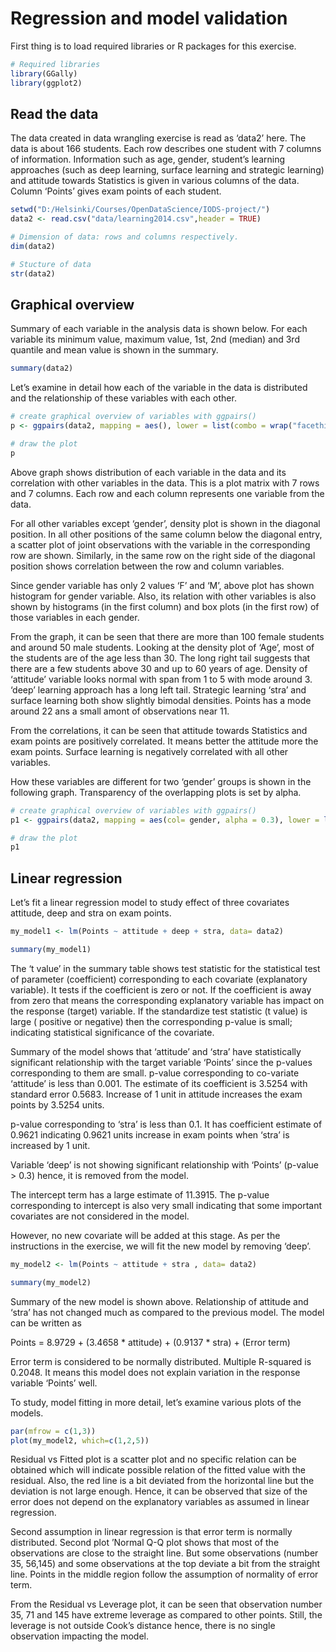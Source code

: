 # Regression and model validation

First thing is to load required libraries or R packages for this exercise.

```r
# Required libraries
library(GGally)
library(ggplot2)
```

## Read the data

The data created in data wrangling exercise is read as 'data2' here.
The data is about 166 students. Each row describes one student with 7 columns of information.
Information such as age, gender, student's learning approaches (such as deep learning, surface learning and strategic learning) and attitude towards Statistics is given in various columns of the data.
Column 'Points' gives exam points of each student.

```r
setwd("D:/Helsinki/Courses/OpenDataScience/IODS-project/")
data2 <- read.csv("data/learning2014.csv",header = TRUE)

# Dimension of data: rows and columns respectively.
dim(data2)

# Stucture of data
str(data2)

```


## Graphical overview

Summary of each variable in the analysis data is shown below. 
For each variable its minimum value, maximum value, 1st, 2nd (median) and 3rd quantile and mean value is shown in the summary. 

```r

summary(data2)

```


Let's examine in detail how each of the variable in the data is distributed and the relationship of these variables with each other.

```r

# create graphical overview of variables with ggpairs()
p <- ggpairs(data2, mapping = aes(), lower = list(combo = wrap("facethist", bins = 20)))

# draw the plot
p


```

Above graph shows distribution of each variable in the data and its correlation with other variables in the data. 
This is a plot matrix with 7 rows and 7 columns. Each row and each column represents one variable from the data.

For all other variables except 'gender', density plot is shown in the diagonal position. 
In all other positions of the same column below the diagonal entry, a scatter plot of joint observations with the variable in the corresponding row are shown.
Similarly, in the same row on the right side of the diagonal position shows correlation between the row and column variables.

Since gender variable has only 2 values 'F' and 'M', above plot has shown histogram for gender variable. 
Also, its relation with other variables is also shown by histograms (in the first column) and box plots (in the first row) of those variables in each gender.

From the graph, it can be seen that there are more than 100 female students and around 50 male students. 
Looking at the density plot of 'Age', most of the students are of the age less than 30. The long right tail suggests that there are a few students above 30 and up to 60 years of age.
Density of 'attitude' variable looks normal with span from 1 to 5 with mode around 3. 'deep' learning approach has a long left tail. 
Strategic learning 'stra' and surface learning both show slightly bimodal densities.  Points has a mode around 22 ans a small amont of observations near 11.

From the correlations, it can be seen that attitude towards Statistics and exam points are positively correlated. It means better the attitude more the exam points.
Surface learning is negatively correlated with all other variables.


How these variables are different for two 'gender' groups is shown in the following graph. 
Transparency of the overlapping plots is set by alpha.



```r

# create graphical overview of variables with ggpairs()
p1 <- ggpairs(data2, mapping = aes(col= gender, alpha = 0.3), lower = list(combo = wrap("facethist", bins = 20)))

# draw the plot
p1


```



## Linear regression

Let's fit a linear regression model to study effect of three covariates attitude, deep and stra on exam points.


```r

my_model1 <- lm(Points ~ attitude + deep + stra, data= data2)

summary(my_model1)

```

The 't value' in the summary table shows test statistic for the statistical test of parameter (coefficient) corresponding to each covariate (explanatory variable). It tests if the coefficient is zero or not. If the coefficient is away from zero that means the corresponding explanatory variable has impact on the response (target) variable. If the standardize test statistic (t value) is large ( positive or negative) then the corresponding p-value is small; indicating statistical significance of the covariate.

Summary of the model shows that 'attitude' and 'stra' have statistically significant relationship with the target variable 'Points' since the p-values corresponding to them are small.
p-value corresponding to co-variate 'attitude' is less than 0.001. The estimate of its coefficient is 3.5254 with standard error 0.5683. 
Increase of 1 unit in attitude increases the exam points by 3.5254 units.

p-value corresponding to 'stra' is less than 0.1. It has coefficient estimate of 0.9621 indicating 0.9621 units increase in exam points when 'stra' is increased by 1 unit.

Variable 'deep' is not showing significant relationship with 'Points' (p-value > 0.3) hence, it is removed from the model.

The intercept term has a large estimate of 11.3915. The p-value corresponding to intercept is also very small indicating that some important covariates are not considered in the model.

However, no new covariate will be added at this stage. 
As per the instructions in the exercise, we will fit the new model by removing 'deep'. 

```r

my_model2 <- lm(Points ~ attitude + stra , data= data2)

summary(my_model2)

```
Summary of the new model is shown above. 
Relationship of attitude and 'stra' has not changed much as compared to the previous model. 
The model can be written as

Points = 8.9729 + (3.4658 * attitude) + (0.9137 * stra) + (Error term)

Error term is considered to be normally distributed. 
Multiple R-squared is 0.2048. It means this model does not explain variation in the response variable 'Points' well. 

To study, model fitting in more detail, let's examine various plots of the models.

```r

par(mfrow = c(1,3))
plot(my_model2, which=c(1,2,5))

```

Residual vs Fitted plot is a scatter plot and no specific relation can be obtained which will indicate possible relation of the fitted value with the residual. 
Also, the red line is a bit deviated from the horizontal line but the deviation is not large enough. 
Hence, it can be observed that size of the error does not depend on the explanatory variables as assumed in linear regression.

Second assumption in linear regression is that error term is normally distributed. Second plot 'Normal Q-Q plot shows that most of the observations are close to the straight line. But some observations (number 35, 56,145) and some observations at the top deviate a bit from the straight line. Points in the middle region follow the assumption of normality of error term.

From the Residual vs Leverage plot, it can be seen that observation number 35, 71 and 145 have extreme leverage as compared to other points. Still, the leverage is not outside Cook's distance hence, there is no single observation impacting the model.



